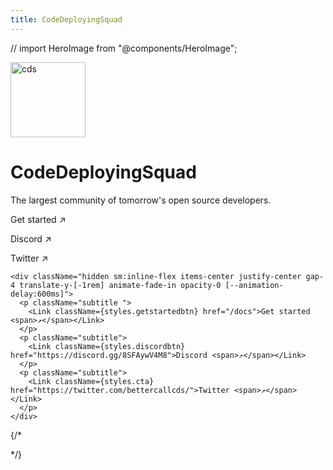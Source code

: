 ```yaml
---
title: CodeDeployingSquad
---
```


// import HeroImage from "@components/HeroImage";


<div className="home-content">
  <div className="content-container flex flex-col min-h-[calc(100svh-var(--nextra-navbar-height))] justify-center items-center">
    <div className="relative flex justify-center items-center translate-y-[-1rem] animate-fade-in opacity-0">
      <div className="  absolute flex justify-center items-center  top-16">
        <div className=" absolute -right-52 w-40 h-40  bg-indigo-500 opacity-50 rounded-full blur-3xl  "></div>
        <div className=" absolute -left-52 w-40 h-40 bg-blue-500 opacity-50 rounded-full blur-3xl "></div>
        </div>
          <Image
            className=" shadow-2xl rounded-full z-0"
            alt="cds"
            src="/cds_circle.png"
            width="120"
            height="120"
          />
      </div>
    <h1 className="headline translate-y-[-1rem] animate-fade-in opacity-0 [--animation-delay:200ms]">CodeDeployingSquad</h1>
    <p className="subtitle text-center translate-y-[-1rem] animate-fade-in opacity-0 [--animation-delay:400ms]">The <span className='font-extrabold'>largest community</span> of tomorrow's <span className='font-extrabold'>open source developers</span>.</p>
    <div className="flex flex-col sm:hidden items-center justify-center space-y-2 translate-y-[-1rem] animate-fade-in opacity-0 [--animation-delay:600ms] py-[20px]">
      <p className="subtitle w-screen flex justify-center items-center">
        <Link className={styles.getstartedbtn} href="/docs">Get started <span>↗</span></Link>
      </p>
      <p className="subtitle w-screen flex justify-center items-center">
        <Link className={styles.discordbtn}  href="https://discord.gg/8SFAywV4M8">Discord <span>↗</span></Link>
      </p>
      <p className="subtitle w-screen flex justify-center items-center">
        <Link className={styles.cta} href="https://twitter.com/bettercallcds/">Twitter <span>↗</span></Link>
      </p>
    </div>

    <div className="hidden sm:inline-flex items-center justify-center gap-4 translate-y-[-1rem] animate-fade-in opacity-0 [--animation-delay:600ms]">
      <p className="subtitle ">
        <Link className={styles.getstartedbtn} href="/docs">Get started <span>↗</span></Link>
      </p>
      <p className="subtitle">
        <Link className={styles.discordbtn}  href="https://discord.gg/8SFAywV4M8">Discord <span>↗</span></Link>
      </p>
      <p className="subtitle">
        <Link className={styles.cta} href="https://twitter.com/bettercallcds/">Twitter <span>↗</span></Link>
      </p>
    </div>

</div>

<style jsx>{`
  .content-container {
    max-width: 90rem;
    padding-left: max(env(safe-area-inset-left), 1.5rem);
    padding-right: max(env(safe-area-inset-right), 1.5rem);
    margin: 0 auto;
  }
  .headline {
    display: inline-flex;
    font-size: 3.125rem;
    font-size: min(4.375rem, max(8vw, 2.5rem));
    font-weight: 700;
    font-feature-settings: initial;
    letter-spacing: -0.22rem;
    margin-left: -0.2rem;
    margin-top: 3.4rem;
    line-height: 1.1;
    background-image: linear-gradient(146deg, #000, #757a7d);
    -webkit-background-clip: text;
    -webkit-text-fill-color: transparent;
    background-clip: text;
  }
  :global(.dark) .headline {
    background-image: linear-gradient(146deg, #fff, #757a7d);
  }
  .subtitle {
    font-size: 1.3rem;
    font-size: min(1.3rem, max(3.5vw, 1.2rem));
    font-feature-settings: initial;
    line-height: 1.6;
  }
  @media screen and (max-width: 1200px) {
    .headline {
      letter-spacing: -0.08rem;
    }
  }
`}</style>
  {/* <div className="p-[100px]">
    <HeroImage />
  </div> */}
</div>